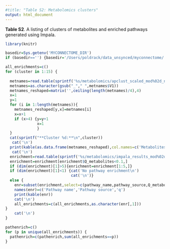 ```yaml
---
#title: "Table S2: Metabolomics clusters"
output: html_document
---
```


**Table S2**. A listing of clusters of metabolites and enriched pathways generated using Impala.

```r

library(knitr)

basedir=Sys.getenv('MYCONNECTOME_DIR')
if (basedir=='') {basedir='/Users/poldrack/data_unsynced/myconnectome/'}

all_enrichments=c()
for (cluster in 1:15) {
  
  metnames=read.table(sprintf('%s/metabolomics/apclust_scaled_mod%02d_names.txt',basedir,cluster),header=FALSE)
  metnames=as.character(gsub("_"," ",metnames$V1))
  metnames_reshaped=matrix('',ceiling(length(metnames)/4),4)
  x=1
  y=1
  for (i in 1:length(metnames)){
    metnames_reshaped[y,x]=metnames[i]
    x=x+1
    if (x>4) {y=y+1
              x=1
              }
  }
  cat(sprintf("**Cluster %d:**\n",cluster))
   cat('\n')
  print(kable(as.data.frame(metnames_reshaped),col.names=c('Metabolites','','','')))
   cat('\n')
  enrichment=read.table(sprintf('%s/metabolomics/impala_results_mod%02d.csv',basedir,cluster),sep=',',header=TRUE)
  enrichment=enrichment[enrichment$Q_metabolites<0.1,]
  if (dim(enrichment)[1]>5){enrichment=enrichment[1:5,]}
  if (dim(enrichment)[1]<1) {cat('No pathway enrichment\n')
                             cat('\n')}
  else {
    enr=subset(enrichment,select=c(pathway_name,pathway_source,Q_metabolites))
    names(enr)=c('Pathway name','Pathway source','q')
    print(kable(enr))
    cat('\n')
    all_enrichments=c(all_enrichments,as.character(enr[,1]))
}
    cat('\n')
}

```


```r
pathenrich=c()
for (p in unique(all_enrichments)) {
  pathenrich=c(pathenrich,sum(all_enrichments==p))
}
```